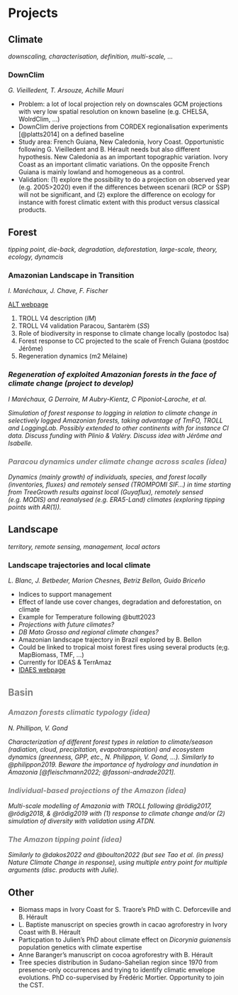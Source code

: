 # Projects {.unnumbered}

## Climate

*downscaling, characterisation, definition, multi-scale, …*

### DownClim

*G. Vieilledent, T. Arsouze, Achille Mauri*

-   Problem: a lot of local projection rely on downscales GCM projections with very low spatial resolution on known baseline (e.g. CHELSA, WolrdClim, ...)
-   DownClim derive projections from CORDEX regionalisation experiments [@platts2014] on a defined baseline
-   Study area: French Guiana, New Caledonia, Ivory Coast. Opportunistic following G. Vieilledent and B. Hérault needs but also different hypothesis. New Caledonia as an important topographic variation. Ivory Coast as an important climatic variations. On the opposite French Guiana is mainly lowland and homogeneous as a control.
-   Validation: (1) explore the possibility to do a projection on observed year (e.g. 2005\>2020) even if the differences between scenarii (RCP or SSP) will not be significant, and (2) explore the difference on ecology for instance with forest climatic extent with this product versus classical products.

## Forest

*tipping point, die-back, degradation, deforestation, large-scale, theory, ecology, dynamcis*

### Amazonian Landscape in Transition

*I. Maréchaux, J. Chave, F. Fischer*

[ALT webpage](https://main–altpages.netlify.app/)

1.  TROLL V4 description (*IM*)
2.  TROLL V4 validation Paracou, Santarèm (*SS*)
3.  Role of biodiversity in response to climate change locally (postodoc Isa)
4.  Forest response to CC projected to the scale of French Guiana (postdoc Jérôme)
5.  Regeneration dynamics (m2 Mélaine)

### *Regeneration of exploited Amazonian forests in the face of climate change (project to develop)*

*I Maréchaux, G Derroire, M Aubry-Kientz, C Piponiot-Laroche, et al.*

*Simulation of forest response to logging in relation to climate change in selectively logged Amazonian forests, taking advantage of TmFO, TROLL and LoggingLab. Possibly extended to other continents with for instance CI data. Discuss funding with Plinio & Valéry. Discuss idea with Jérôme and Isabelle.*

### *Paracou dynamics under climate change across scales (idea)* {style="color: grey"}

*Dynamics (mainly growth) of individuals, species, and forest locally (inventories, fluxes) and remotely sensed (TROMPOMI SIF...) in time starting from TreeGrowth results against local (Guyaflux), remotely sensed (e.g. MODIS) and reanalysed (e.g. ERA5-Land) climates (exploring tipping points with AR(1)).*

## Landscape

*territory, remote sensing, management, local actors*

### Landscape trajectories and local climate

*L. Blanc, J. Betbeder, Marion Chesnes, Betriz Bellon, Guido Briceño*

-   Indices to support management
-   Effect of lande use cover changes, degradation and deforestation, on climate
-   Example for Temperature following @butt2023
-   *Projections with future climates?*
-   *DB Mato Grosso and regional climate changes?*
-   Amazonian landscape trajectory in Brazil explored by B. Bellon
-   Could be linked to tropical moist forest fires using several products (e;g. MapBiomass, TMF, ...)
-   Currently for IDEAS & TerrAmaz
-   [IDAES webpage](https://sylvainschmitt.github.io/ideas/)

## Basin {style="color: grey"}

### *Amazon forests climatic typology (idea)* {style="color: grey"}

*N. Phillipon, V. Gond*

*Characterization of different forest types in relation to climate/season (radiation, cloud, precipitation, evapotranspiration) and ecosystem dynamics (greenness, GPP, etc., N. Philippon, V. Gond, ...). Similarly to @philippon2019. Beware the importance of hydrology and inundation in Amazonia [@fleischmann2022; @fassoni-andrade2021].*

### *Individual-based projections of the Amazon (idea)* {style="color: grey"}

*Multi-scale modelling of Amazonia with TROLL following @rödig2017, @rödig2018, & @rödig2019 with (1) response to climate change and/or (2) simulation of diversity with validation using ATDN.*

### *The Amazon tipping point* *(idea)* {style="color: grey"}

*Similarly to @dakos2022 and @boulton2022 (but see Tao et al. (in press) Nature Climate Change in response), using multiple entry point for multiple arguments (disc. products with Julie).*

## Other

-   Biomass maps in Ivory Coast for S. Traore's PhD with C. Deforceville and B. Hérault
-   L. Baptiste manuscript on species growth in cacao agroforestry in Ivory Coast with B. Hérault
-   Particpation to Julien's PhD about climate effect on *Dicorynia guianensis* population genetics with climate expertise
-   Anne Baranger's manuscript on cocoa agroforestry with B. Hérault
-   Tree species distribution in Sudano-Sahelian region since 1970 from presence-only occurrences and trying to identify climatic envelope evolutions. PhD co-supervised by Frédéric Mortier. Opportunity to join the CST.
